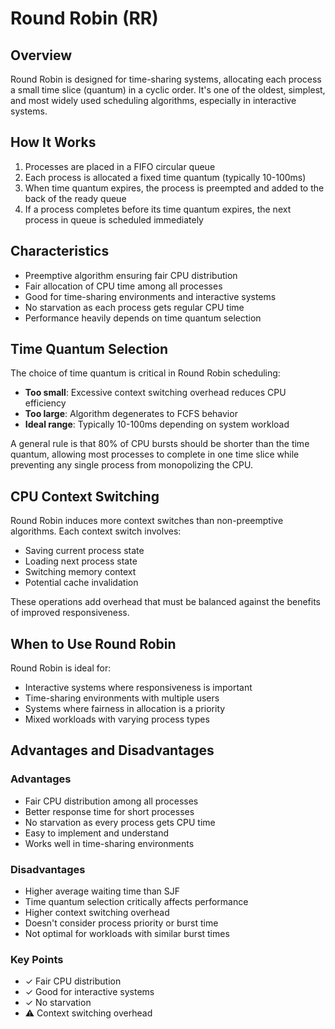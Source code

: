 # Round Robin (RR)

<SimulatorButton algorithm="round-robin" />

## Overview

Round Robin is designed for time-sharing systems, allocating each process a small time slice (quantum) in a cyclic order. It's one of the oldest, simplest, and most widely used scheduling algorithms, especially in interactive systems.

## How It Works

1. Processes are placed in a FIFO circular queue
2. Each process is allocated a fixed time quantum (typically 10-100ms)
3. When time quantum expires, the process is preempted and added to the back of the ready queue
4. If a process completes before its time quantum expires, the next process in queue is scheduled immediately

## Characteristics

- Preemptive algorithm ensuring fair CPU distribution
- Fair allocation of CPU time among all processes
- Good for time-sharing environments and interactive systems
- No starvation as each process gets regular CPU time
- Performance heavily depends on time quantum selection

## Time Quantum Selection

The choice of time quantum is critical in Round Robin scheduling:

- **Too small**: Excessive context switching overhead reduces CPU efficiency
- **Too large**: Algorithm degenerates to FCFS behavior
- **Ideal range**: Typically 10-100ms depending on system workload

A general rule is that 80% of CPU bursts should be shorter than the time quantum, allowing most processes to complete in one time slice while preventing any single process from monopolizing the CPU.

## CPU Context Switching

Round Robin induces more context switches than non-preemptive algorithms. Each context switch involves:
- Saving current process state
- Loading next process state
- Switching memory context
- Potential cache invalidation

These operations add overhead that must be balanced against the benefits of improved responsiveness.

## When to Use Round Robin

Round Robin is ideal for:
- Interactive systems where responsiveness is important
- Time-sharing environments with multiple users
- Systems where fairness in allocation is a priority
- Mixed workloads with varying process types

## Advantages and Disadvantages

### Advantages
- Fair CPU distribution among all processes
- Better response time for short processes
- No starvation as every process gets CPU time
- Easy to implement and understand
- Works well in time-sharing environments

### Disadvantages
- Higher average waiting time than SJF
- Time quantum selection critically affects performance
- Higher context switching overhead
- Doesn't consider process priority or burst time
- Not optimal for workloads with similar burst times

<div className="bg-gray-800 rounded-lg p-6 my-6">
  <h3 className="text-xl font-semibold mb-4">Key Points</h3>
  <ul className="space-y-2">
    <li>✓ Fair CPU distribution</li>
    <li>✓ Good for interactive systems</li>
    <li>✓ No starvation</li>
    <li>⚠ Context switching overhead</li>
  </ul>
</div>


